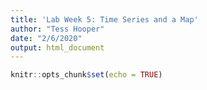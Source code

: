 ```yaml
---
title: 'Lab Week 5: Time Series and a Map'
author: "Tess Hooper"
date: "2/6/2020"
output: html_document
---
```


```r
knitr::opts_chunk$set(echo = TRUE)








```

